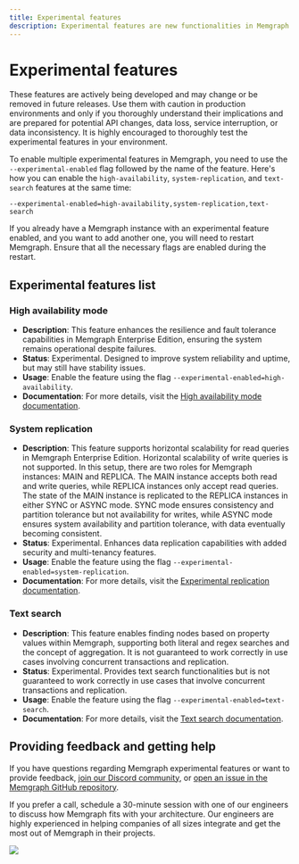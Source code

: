 ```yaml
---
title: Experimental features
description: Experimental features are new functionalities in Memgraph that carry some risk. They are still in development and may have stability issues.
---
```



# Experimental features

These features are actively being developed and may change or be removed in
future releases. Use them with caution in production environments and only if
you thoroughly understand their implications and are prepared for potential API
changes, data loss, service interruption, or data inconsistency. It is highly
encouraged to thoroughly test the experimental features in your environment.

<Callout>

To enable multiple experimental features in Memgraph, you need to use the
`--experimental-enabled` flag followed by the name of the feature. Here's how
you can enable the `high-availability`, `system-replication`, and `text-search`
features at the same time:

`--experimental-enabled=high-availability,system-replication,text-search`

If you already have a Memgraph instance with an experimental feature enabled,
and you want to add another one, you will need to restart Memgraph. Ensure that
all the necessary flags are enabled during the restart.

</Callout>

## Experimental features list

### High availability mode
- **Description**: This feature enhances the resilience and fault tolerance capabilities in Memgraph Enterprise Edition, ensuring the system remains operational despite failures.
- **Status**: Experimental. Designed to improve system reliability and uptime, but may still have stability issues.
- **Usage**: Enable the feature using the flag `--experimental-enabled=high-availability`.
- **Documentation**: For more details, visit the [High availability mode documentation](/database-management/configuration).

### System replication
- **Description**: This feature supports horizontal scalability for read queries in Memgraph Enterprise Edition. Horizontal scalability of write queries is not supported. In this setup, there are two roles for Memgraph instances: MAIN and REPLICA. The MAIN instance accepts both read and write queries, while REPLICA instances only accept read queries. The state of the MAIN instance is replicated to the REPLICA instances in either SYNC or ASYNC mode. SYNC mode ensures consistency and partition tolerance but not availability for writes, while ASYNC mode ensures system availability and partition tolerance, with data eventually becoming consistent.
- **Status**: Experimental. Enhances data replication capabilities with added security and multi-tenancy features.
- **Usage**: Enable the feature using the flag `--experimental-enabled=system-replication`.
- **Documentation**: For more details, visit the [Experimental replication documentation](/clustering/replication/experimental-replication).

### Text search
- **Description**: This feature enables finding nodes based on property values within Memgraph, supporting both literal and regex searches and the concept of aggregation. It is not guaranteed to work correctly in use cases involving concurrent transactions and replication.
- **Status**: Experimental. Provides text search functionalities but is not guaranteed to work correctly in use cases that involve concurrent transactions and replication.
- **Usage**: Enable the feature using the flag `--experimental-enabled=text-search`.
- **Documentation**: For more details, visit the [Text search documentation](/querying/text-search).

## Providing feedback and getting help

If you have questions regarding Memgraph experimental features or want to
provide feedback, [join our Discord community](https://www.discord.gg/memgraph),
or [open an issue in the Memgraph GitHub
repository](https://github.com/memgraph/memgraph/issues).

If you prefer a call, schedule a 30-minute session with one of our engineers to
discuss how Memgraph fits with your architecture. Our engineers are highly
experienced in helping companies of all sizes integrate and get the most out of
Memgraph in their projects.

![](/pages/getting-started/memgraph-office-hours.svg)

<Cards>
  <Card
    title="Book a call"
    href="https://memgraph.com/office-hours"
  />
</Cards>
